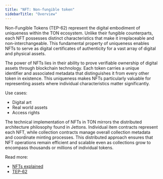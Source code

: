 ```yaml
---
title: "NFT: Non-fungible token"
sidebarTitle: "Overview"
---
```


Non-Fungible Tokens (TEP-62) represent the digital embodiment of uniqueness within the TON ecosystem. Unlike their fungible counterparts, each NFT possesses distinct characteristics that make it irreplaceable and non-interchangeable. This fundamental property of uniqueness enables NFTs to serve as digital certificates of authenticity for a vast array of digital and physical assets.

The power of NFTs lies in their ability to prove verifiable ownership of digital assets through blockchain technology. Each token carries a unique identifier and associated metadata that distinguishes it from every other token in existence. This uniqueness makes NFTs particularly valuable for representing assets where individual characteristics matter significantly.

Use cases:

- Digital art
- Real world assets
- Access rights

The technical implementation of NFTs in TON mirrors the distributed architecture philosophy found in Jettons. Individual item contracts represent each NFT, while collection contracts manage overall collection metadata and coordinate minting processes. This distributed approach ensures that NFT operations remain efficient and scalable even as collections grow to encompass thousands or millions of individual tokens.

Read more:

- [NFTs explained](/standard/tokens/nft/how-works)
- [TEP-62](https://github.com/ton-blockchain/TEPs/blob/0d7989fba6f2d9cb08811bf47263a9b314dc5296/text/0062-nft-standard.md)